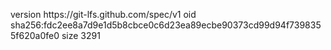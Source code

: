 version https://git-lfs.github.com/spec/v1
oid sha256:fdc2ee8a7d9e1d5b8cbce0c6d23ea89ecbe90373cd99d94f7398355f620a0fe0
size 3291
